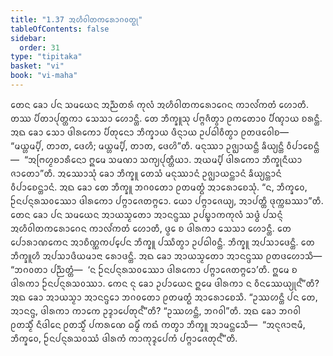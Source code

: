 ```yaml
---
title: "1.37 ᩋᩉᩥᩅᩤᨲᨠᩁᩮᩣᨣᩅᨲ᩠ᨳᩩ"
tableOfContents: false
sidebar:
  order: 31
type: "tipitaka"
basket: "vi"
book: "vi-maha"
---
```



<DynamicBreadcrumb />

<Division number="100" book="vi-maha">

<Paragraph number="440" book="vi-maha">
ᨲᩮᨶ ᨡᩮᩣ ᨸᨶ ᩈᨾᨿᩮᨶ ᩋᨬ᩠ᨬᨲᩁᩴ ᨠᩩᩃᩴ ᩋᩉᩥᩅᩤᨲᨠᩁᩮᩣᨣᩮᨶ ᨠᩣᩃᩘᨠᨲᩴ ᩉᩮᩣᨲᩥ. ᨲᩔ ᨸᩥᨲᩣᨸᩩᨲ᩠ᨲᨠᩣ ᩈᩮᩈᩣ ᩉᩮᩣᨶ᩠ᨲᩥ. ᨲᩮ ᨽᩥᨠ᩠ᨡᩪᩈᩩ ᨸᨻ᩠ᨻᨩᩥᨲ᩠ᩅᩣ ᩑᨠᨲᩮᩣᩅ ᨸᩥᨱ᩠ᨯᩣᨿ ᨧᩁᨶ᩠ᨲᩥ. ᩋᨳ ᨡᩮᩣ ᩈᩮᩣ ᨴᩤᩁᨠᩮᩣ ᨸᩥᨲᩩᨶᩮᩣ ᨽᩥᨠ᩠ᨡᩣᨿ ᨴᩥᨶ᩠ᨶᩣᨿ ᩏᨸᨵᩤᩅᩥᨲ᩠ᩅᩣ ᩑᨲᨴᩅᩮᩤᨧ—  “ᨾᨿ᩠ᩉᨾ᩠ᨸᩥ, ᨲᩣᨲ, ᨴᩮᩉᩥ; ᨾᨿ᩠ᩉᨾ᩠ᨸᩥ, ᨲᩣᨲ, ᨴᩮᩉᩦ”ᨲᩥ. ᨾᨶᩩᩔᩣ ᩏᨩ᩠ᨫᩣᨿᨶ᩠ᨲᩥ ᨡᩥᨿ᩠ᨿᨶ᩠ᨲᩥ ᩅᩥᨸᩣᨧᩮᨶ᩠ᨲᩥ—  “ᩋᨻᩕᩉ᩠ᨾᨧᩣᩁᩥᨶᩮᩣ ᩍᨾᩮ ᩈᨾᨱᩣ ᩈᨠ᩠ᨿᨸᩩᨲ᩠ᨲᩥᨿᩣ. ᩋᨿᨾ᩠ᨸᩥ ᨴᩤᩁᨠᩮᩣ ᨽᩥᨠ᩠ᨡᩩᨶᩥᨿᩣ ᨩᩣᨲᩮᩣ”ᨲᩥ. ᩋᩔᩮᩣᩈᩩᩴ ᨡᩮᩣ ᨽᩥᨠ᩠ᨡᩪ ᨲᩮᩈᩴ ᨾᨶᩩᩔᩣᨶᩴ ᩏᨩ᩠ᨫᩣᨿᨶ᩠ᨲᩣᨶᩴ ᨡᩥᨿ᩠ᨿᨶ᩠ᨲᩣᨶᩴ ᩅᩥᨸᩣᨧᩮᨶ᩠ᨲᩣᨶᩴ. ᩋᨳ ᨡᩮᩣ ᨲᩮ ᨽᩥᨠ᩠ᨡᩪ ᨽᨣᩅᨲᩮᩣ ᩑᨲᨾᨲ᩠ᨳᩴ ᩋᩣᩁᩮᩣᨧᩮᩈᩩᩴ. “ᨶ, ᨽᩥᨠ᩠ᨡᩅᩮ, ᩐᨶᨸᨶ᩠ᨶᩁᩈᩅᩔᩮᩣ ᨴᩤᩁᨠᩮᩣ ᨸᨻ᩠ᨻᩣᨩᩮᨲᨻ᩠ᨻᩮᩣ. ᨿᩮᩣ ᨸᨻ᩠ᨻᩣᨩᩮᨿ᩠ᨿ, ᩋᩣᨸᨲ᩠ᨲᩥ ᨴᩩᨠ᩠ᨠᨭᩔᩣ”ᨲᩥ.
</Paragraph>

<Paragraph number="441" book="vi-maha">
ᨲᩮᨶ ᨡᩮᩣ ᨸᨶ ᩈᨾᨿᩮᨶ ᩋᩣᨿᩈ᩠ᨾᨲᩮᩣ ᩋᩣᨶᨶ᩠ᨴᩔ ᩏᨸᨭ᩠ᨮᩣᨠᨠᩩᩃᩴ ᩈᨴ᩠ᨵᩴ ᨸᩈᨶ᩠ᨶᩴ ᩋᩉᩥᩅᩤᨲᨠᩁᩮᩣᨣᩮᨶ ᨠᩣᩃᩘᨠᨲᩴ ᩉᩮᩣᨲᩥ, ᨴ᩠ᩅᩮ ᨧ ᨴᩤᩁᨠᩣ ᩈᩮᩈᩣ ᩉᩮᩣᨶ᩠ᨲᩥ. ᨲᩮ ᨸᩮᩣᩁᩣᨱᨠᩮᨶ ᩋᩣᨧᩥᨱ᩠ᨱᨠᨸ᩠ᨸᩮᨶ ᨽᩥᨠ᩠ᨡᩪ ᨸᩔᩥᨲ᩠ᩅᩣ ᩏᨸᨵᩤᩅᨶ᩠ᨲᩥ. ᨽᩥᨠ᩠ᨡᩪ ᩋᨸᩈᩣᨴᩮᨶ᩠ᨲᩥ. ᨲᩮ ᨽᩥᨠ᩠ᨡᩪᩉᩥ ᩋᨸᩈᩣᨴᩥᨿᨾᩣᨶᩣ ᩁᩮᩣᨴᨶ᩠ᨲᩥ. ᩋᨳ ᨡᩮᩣ ᩋᩣᨿᩈ᩠ᨾᨲᩮᩣ ᩋᩣᨶᨶ᩠ᨴᩔ ᩑᨲᨴᩉᩮᩣᩈᩥ—  “ᨽᨣᩅᨲᩣ ᨸᨬ᩠ᨬᨲ᩠ᨲᩴ—  ‘ᨶ ᩐᨶᨸᨶ᩠ᨶᩁᩈᩅᩔᩮᩣ ᨴᩤᩁᨠᩮᩣ ᨸᨻ᩠ᨻᩣᨩᩮᨲᨻ᩠ᨻᩮᩣ’ᨲᩥ. ᩍᨾᩮ ᨧ ᨴᩤᩁᨠᩣ ᩐᨶᨸᨶ᩠ᨶᩁᩈᩅᩔᩣ. ᨠᩮᨶ ᨶᩩ ᨡᩮᩣ ᩏᨸᩣᨿᩮᨶ ᩍᨾᩮ ᨴᩤᩁᨠᩣ ᨶ ᩅᩥᨶᩔᩮᨿ᩠ᨿᩩᨶ᩺”ᨲᩥ? ᩋᨳ ᨡᩮᩣ ᩋᩣᨿᩈ᩠ᨾᩣ ᩋᩣᨶᨶ᩠ᨴᩮᩣ ᨽᨣᩅᨲᩮᩣ ᩑᨲᨾᨲ᩠ᨳᩴ ᩋᩣᩁᩮᩣᨧᩮᩈᩥ. “ᩏᩔᩉᨶ᩠ᨲᩥ ᨸᨶ ᨲᩮ, ᩋᩣᨶᨶ᩠ᨴ, ᨴᩤᩁᨠᩣ ᨠᩣᨠᩮ ᩏᨯ᩠ᨯᩣᨸᩮᨲᩩᨶ᩺”ᨲᩥ? “ᩏᩔᩉᨶ᩠ᨲᩥ, ᨽᨣᩅᩤ”ᨲᩥ. ᩋᨳ ᨡᩮᩣ ᨽᨣᩅᩤ ᩑᨲᩈ᩠ᨾᩥᩴ ᨶᩥᨴᩤᨶᩮ ᩑᨲᩈ᩠ᨾᩥᩴ ᨸᨠᩁᨱᩮ ᨵᨾ᩠ᨾᩥᩴ ᨠᨳᩴ ᨠᨲ᩠ᩅᩣ ᨽᩥᨠ᩠ᨡᩪ ᩋᩣᨾᨶ᩠ᨲᩮᩈᩥ—  “ᩋᨶᩩᨩᩣᨶᩣᨾᩥ, ᨽᩥᨠ᩠ᨡᩅᩮ, ᩐᨶᨸᨶ᩠ᨶᩁᩈᩅᩔᩴ ᨴᩤᩁᨠᩴ ᨠᩣᨠᩩᨯ᩠ᨯᩮᨸᨠᩴ ᨸᨻ᩠ᨻᩣᨩᩮᨲᩩᨶ᩺”ᨲᩥ.
</Paragraph>
</Division>